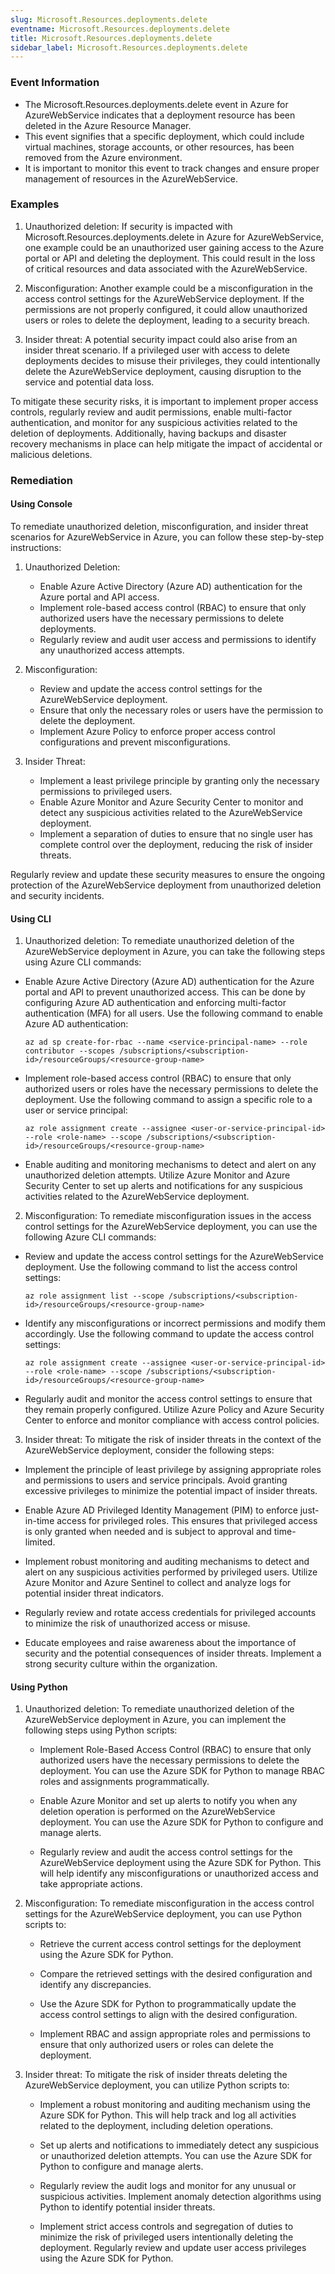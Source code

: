 ```yaml
--- 
slug: Microsoft.Resources.deployments.delete
eventname: Microsoft.Resources.deployments.delete
title: Microsoft.Resources.deployments.delete
sidebar_label: Microsoft.Resources.deployments.delete
---
```

                       
### Event Information

- The Microsoft.Resources.deployments.delete event in Azure for AzureWebService indicates that a deployment resource has been deleted in the Azure Resource Manager.
- This event signifies that a specific deployment, which could include virtual machines, storage accounts, or other resources, has been removed from the Azure environment.
- It is important to monitor this event to track changes and ensure proper management of resources in the AzureWebService.


### Examples

1. Unauthorized deletion: If security is impacted with Microsoft.Resources.deployments.delete in Azure for AzureWebService, one example could be an unauthorized user gaining access to the Azure portal or API and deleting the deployment. This could result in the loss of critical resources and data associated with the AzureWebService.

2. Misconfiguration: Another example could be a misconfiguration in the access control settings for the AzureWebService deployment. If the permissions are not properly configured, it could allow unauthorized users or roles to delete the deployment, leading to a security breach.

3. Insider threat: A potential security impact could also arise from an insider threat scenario. If a privileged user with access to delete deployments decides to misuse their privileges, they could intentionally delete the AzureWebService deployment, causing disruption to the service and potential data loss.

To mitigate these security risks, it is important to implement proper access controls, regularly review and audit permissions, enable multi-factor authentication, and monitor for any suspicious activities related to the deletion of deployments. Additionally, having backups and disaster recovery mechanisms in place can help mitigate the impact of accidental or malicious deletions.

### Remediation

#### Using Console

To remediate unauthorized deletion, misconfiguration, and insider threat scenarios for AzureWebService in Azure, you can follow these step-by-step instructions:

1. Unauthorized Deletion:
   - Enable Azure Active Directory (Azure AD) authentication for the Azure portal and API access.
   - Implement role-based access control (RBAC) to ensure that only authorized users have the necessary permissions to delete deployments.
   - Regularly review and audit user access and permissions to identify any unauthorized access attempts.

2. Misconfiguration:
   - Review and update the access control settings for the AzureWebService deployment.
   - Ensure that only the necessary roles or users have the permission to delete the deployment.
   - Implement Azure Policy to enforce proper access control configurations and prevent misconfigurations.

3. Insider Threat:
   - Implement a least privilege principle by granting only the necessary permissions to privileged users.
   - Enable Azure Monitor and Azure Security Center to monitor and detect any suspicious activities related to the AzureWebService deployment.
   - Implement a separation of duties to ensure that no single user has complete control over the deployment, reducing the risk of insider threats.

Regularly review and update these security measures to ensure the ongoing protection of the AzureWebService deployment from unauthorized deletion and security incidents.

#### Using CLI

1. Unauthorized deletion: To remediate unauthorized deletion of the AzureWebService deployment in Azure, you can take the following steps using Azure CLI commands:

- Enable Azure Active Directory (Azure AD) authentication for the Azure portal and API to prevent unauthorized access. This can be done by configuring Azure AD authentication and enforcing multi-factor authentication (MFA) for all users. Use the following command to enable Azure AD authentication:

  `az ad sp create-for-rbac --name <service-principal-name> --role contributor --scopes /subscriptions/<subscription-id>/resourceGroups/<resource-group-name>`

- Implement role-based access control (RBAC) to ensure that only authorized users or roles have the necessary permissions to delete the deployment. Use the following command to assign a specific role to a user or service principal:

  `az role assignment create --assignee <user-or-service-principal-id> --role <role-name> --scope /subscriptions/<subscription-id>/resourceGroups/<resource-group-name>`

- Enable auditing and monitoring mechanisms to detect and alert on any unauthorized deletion attempts. Utilize Azure Monitor and Azure Security Center to set up alerts and notifications for any suspicious activities related to the AzureWebService deployment.

2. Misconfiguration: To remediate misconfiguration issues in the access control settings for the AzureWebService deployment, you can use the following Azure CLI commands:

- Review and update the access control settings for the AzureWebService deployment. Use the following command to list the access control settings:

  `az role assignment list --scope /subscriptions/<subscription-id>/resourceGroups/<resource-group-name>`

- Identify any misconfigurations or incorrect permissions and modify them accordingly. Use the following command to update the access control settings:

  `az role assignment create --assignee <user-or-service-principal-id> --role <role-name> --scope /subscriptions/<subscription-id>/resourceGroups/<resource-group-name>`

- Regularly audit and monitor the access control settings to ensure that they remain properly configured. Utilize Azure Policy and Azure Security Center to enforce and monitor compliance with access control policies.

3. Insider threat: To mitigate the risk of insider threats in the context of the AzureWebService deployment, consider the following steps:

- Implement the principle of least privilege by assigning appropriate roles and permissions to users and service principals. Avoid granting excessive privileges to minimize the potential impact of insider threats.

- Enable Azure AD Privileged Identity Management (PIM) to enforce just-in-time access for privileged roles. This ensures that privileged access is only granted when needed and is subject to approval and time-limited.

- Implement robust monitoring and auditing mechanisms to detect and alert on any suspicious activities performed by privileged users. Utilize Azure Monitor and Azure Sentinel to collect and analyze logs for potential insider threat indicators.

- Regularly review and rotate access credentials for privileged accounts to minimize the risk of unauthorized access or misuse.

- Educate employees and raise awareness about the importance of security and the potential consequences of insider threats. Implement a strong security culture within the organization.

#### Using Python

1. Unauthorized deletion: To remediate unauthorized deletion of the AzureWebService deployment in Azure, you can implement the following steps using Python scripts:

   - Implement Role-Based Access Control (RBAC) to ensure that only authorized users have the necessary permissions to delete the deployment. You can use the Azure SDK for Python to manage RBAC roles and assignments programmatically.

   - Enable Azure Monitor and set up alerts to notify you when any deletion operation is performed on the AzureWebService deployment. You can use the Azure SDK for Python to configure and manage alerts.

   - Regularly review and audit the access control settings for the AzureWebService deployment using the Azure SDK for Python. This will help identify any misconfigurations or unauthorized access and take appropriate actions.

2. Misconfiguration: To remediate misconfiguration in the access control settings for the AzureWebService deployment, you can use Python scripts to:

   - Retrieve the current access control settings for the deployment using the Azure SDK for Python.

   - Compare the retrieved settings with the desired configuration and identify any discrepancies.

   - Use the Azure SDK for Python to programmatically update the access control settings to align with the desired configuration.

   - Implement RBAC and assign appropriate roles and permissions to ensure that only authorized users or roles can delete the deployment.

3. Insider threat: To mitigate the risk of insider threats deleting the AzureWebService deployment, you can utilize Python scripts to:

   - Implement a robust monitoring and auditing mechanism using the Azure SDK for Python. This will help track and log all activities related to the deployment, including deletion operations.

   - Set up alerts and notifications to immediately detect any suspicious or unauthorized deletion attempts. You can use the Azure SDK for Python to configure and manage alerts.

   - Regularly review the audit logs and monitor for any unusual or suspicious activities. Implement anomaly detection algorithms using Python to identify potential insider threats.

   - Implement strict access controls and segregation of duties to minimize the risk of privileged users intentionally deleting the deployment. Regularly review and update user access privileges using the Azure SDK for Python.


 